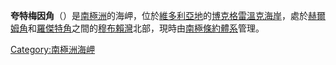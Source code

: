 {{Coord|72|3|S|170|8|E||display=title}}

'''夸特梅因角'''（{{lang-en|Quartermain Point}}）是[[南極洲|南極洲]]的海岬，位於[[維多利亞地|維多利亞地]]的[[博克格雷溫克海岸|博克格雷溫克海岸]]，處於[[赫爾姆角|赫爾姆角]]和[[羅傑特角|羅傑特角]]之間的[[穆布賴灣|穆布賴灣]]北部，現時由[[南極條約體系|南極條約體系]]管理。

{{DEFAULTSORT:Quartermain Point}}
[[Category:南極洲海岬|Category:南極洲海岬]]


{{BorchgrevinkCoast-geo-stub}}